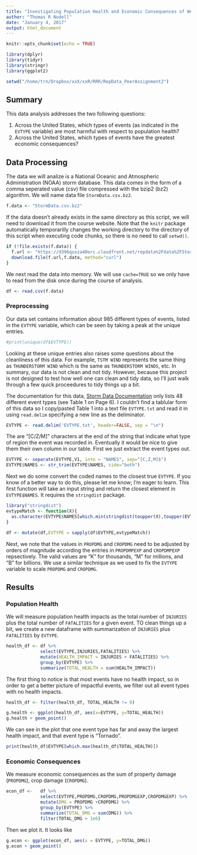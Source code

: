```yaml
---
title: "Investigating Population Health and Economic Consequences of Weather Events in the United States"
author: "Thomas R Nudell"
date: "January 4, 2017"
output: html_document
---
```


```r
knitr::opts_chunk$set(echo = TRUE)
```
```r
library(dplyr)
library(tidyr)
library(stringr)
library(ggplot2)
```

```r
setwd("/home/trn/Dropbox/xxX/xxR/RRR/RepData_PeerAssignment2")
```


## Summary

This data analysis addresses the two following questions:

1. Across the United States, which types of events (as indicated in the `EVTYPE` variable) are most harmful with respect to population health?
2. Across the United States, which types of events have the greatest economic consequences?

[//]: # (Summary of analysis)

## Data Processing
[//]: # (Describe how data is loaded into R and processed for analysis, starting from Raw Data)

The data we will analize is a National Oceanic and Atmospheric Administration (NOAA) storm database. This data comes in the form of a comma seperated value (csv) file compressed with the bzip2 (bz2) algorithm.
We will name data file `StormData.csv.bz2`. 
```r
f.data <- "StormData.csv.bz2"
```

If the data doesn't already exists in the same directory as this script, we will need to download it from the course website. Note that the `knitr` package automatically temporarilly changes the working directory to the directory of this script when executing code chunks, so there is no need to call `setwd()`. 

```r
if (!file.exists(f.data)) {
  f.url <- "https://d396qusza40orc.cloudfront.net/repdata%2Fdata%2FStormData.csv.bz2"
  download.file(f.url,f.data, method="curl")
}
```

We next read the data into memory. We will use `cache=TRUE` so we only have to read from the disk once during the course of analysis. 

```r
df <- read.csv(f.data)
```

### Preprocessing
Our data set contains information about 985 different types of events, listed in the `EVTYPE` variable, which can be seen by taking a peak at the unique entries. 
```r
#print(unique(df$EVTYPE))
```

Looking at these unique entries also raises some questions about the cleanliness of this data. For example, `TSTM WIND` represents the same thing as `THUNDERSTORM WIND` which is the same as `THUNDERSTORM WINDS`, etc. In summary, our data is not clean and not tidy. However, because this project is not designed to test how well one can clean and tidy data, so I'll just walk through a few quick proceedures to tidy things up a bit. 

The documentation for this data, [Storm Data Documentation](https://d396qusza40orc.cloudfront.net/repdata%2Fpeer2_doc%2Fpd01016005curr.pdf) only lists 48 different event types (see Table 1 on Page 6). I couldn't find a tablular form of this data so I copy/pasted Table 1 into a text file `EVTYPE.txt` and read it in using `read.delim` specifying a new line as the deliminator. 

```r
EVTYPE <- read.delim('EVTYPE.txt', header=FALSE, sep = "\n")
```
The are "[C/Z/M]" characters at the end of the string that indicate what type of region the event was recorded in. Eventually it would be nice to give them their own column in our table. First we just extract the event types out. 

```r
EVTYPE <- separate(EVTYPE,V1, into = "NAMES", sep="[C,Z,M]$")
EVTYPE$NAMES <- str_trim(EVTYPE$NAMES, side="both")
```

Next we do some convert the coded names to the closest true `EVTYPE`. If you know of a better way to do this, please let me know; I'm eager to learn. This first function will take an input string and return the closest element in `EVTYPE$NAMES`. It requires the `stringdist` package. 

```r
library("stringdist")
evtypeMatch <- function(X){
  as.character(EVTYPE$NAMES[which.min(stringdist(toupper(X),toupper(EVTYPE$NAMES)))])
} 

df <- mutate(df,EVTYPE = sapply(df$EVTYPE,evtypeMatch))
```


Next, we note that the values in `PROPDMG` and `CROPDMG` need to be adjusted by orders of magnitude according the entries in `PROPDMPEXP` and `CROPDMPEXP` repsectively. The valid values are “K” for thousands, “M” for millions, and “B” for billions. We use a similar technique as we used to fix the `EVTYPE` variable to scale `PROPDMG` and `CROPDMG`. 


## Results 

[//]: # (Main results including 1--3 figures with descriptive captions)

### Population Health
We will measure population health impacts as the total number of `INJURIES` plus the total number of `FATALITIES` for a given event. TO clean things up a bit, we create a new dataframe with summarization of `INJURIES` plus `FATALITIES` by `EVTYPE`.
```r
health_df <- df %>% 
             select(EVTYPE,INJURIES,FATALITIES) %>%
             mutate(HEALTH_IMPACT = INJURIES + FATALITIES) %>%
             group_by(EVTYPE) %>%
             summarize(TOTAL_HEALTH = sum(HEALTH_IMPACT))
```

The first thing to notice is that most events have no health impact, so in order to get a better picture of impactful events, we filter out all event types with no health impacts. 

```r
health_df <- filter(health_df, TOTAL_HEALTH != 0)
```

```r
g.health <- ggplot(health_df, aes(x=EVTYPE, y=TOTAL_HEALTH))
g.health + geom_point()
```


We can see in the plot that one event type has far and away the largest health impact, and that event type is "Tornado".
```r
print(health_df$EVTYPE[which.max(health_df$TOTAL_HEALTH)])
```

### Economic Consequences 

We measure economic consequences as the sum of property damage (`PROPDMG`), crop damage (`CROPDMG`). 

```r
econ_df <-   df %>% 
             select(EVTYPE,PROPDMG,CROPDMG,PROPDMGEXP,CROPDMGEXP) %>%
             mutate(DMG = PROPDMG +CROPDMG) %>%
             group_by(EVTYPE) %>%
             summarize(TOTAL_DMG = sum(DMG)) %>%
             filter(TOTAL_DMG > 1e6)
```

Then we plot it. It looks like 
```r
g.econ <- ggplot(econ_df, aes(x = EVTYPE, y=TOTAL_DMG))
g.econ + geom_point()
```

